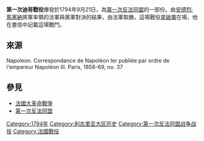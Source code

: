 {{Infobox Military Conflict
|conflict=第一次迪哥戰役
|partof=[[法國大革命戰爭|法國大革命戰爭]]
|image=
|caption=
|date=1794年9月21日
|place={{link-en|迪哥|Dego|迪哥}}在今[[意大利|意大利]][[薩沃納省|薩沃納省]]
|result=法軍獲勝
|combatant1={{flagicon|France}} [[法蘭西第一共和國|法蘭西共和國]]
|combatant2=[[檔案:Holy_roman_flag1806.png|25px]] [[哈布斯堡君主國|神聖羅馬帝國]]
|commander1=[[安德烈·馬塞納|安德烈·馬塞納]]
|commander2={{le|瓦利斯伯爵|Olivier, Count of Wallis}}
|strength1=18,000人
|strength2=8,000人
|casualties1=80人
|casualties2=1,000人
}}{{Campaignbox 法國大革命戰爭中的義大利戰役}}
{{Campaignbox First Coalition}}
'''第一次迪哥戰役'''爆發於1794年9月21日，為[[第一次反法同盟|第一次反法同盟]]的一部份。由[[安德烈·馬塞納|安德烈·馬塞納]]將軍率領的法軍與奧軍對決的結果，由法軍取勝。這場戰役[[拿破崙|拿破崙]]在場，他在書信中記載這場戰鬥。

== 來源 ==
Napoleon. Correspondance de Napoléon Ier publiée par ordre de l'empereur Napoléon III. Paris, 1858-69, no. 37
== 參見 ==
*[[法國大革命戰爭|法國大革命戰爭]]
*[[第一次反法同盟|第一次反法同盟]]
{{War-stub}}
[[Category:1794年|Category:1794年]]
[[Category:利古里亚大区历史|Category:利古里亚大区历史]]
[[Category:第一次反法同盟战争战役|Category:第一次反法同盟战争战役]]
[[Category:法國戰役|Category:法國戰役]]